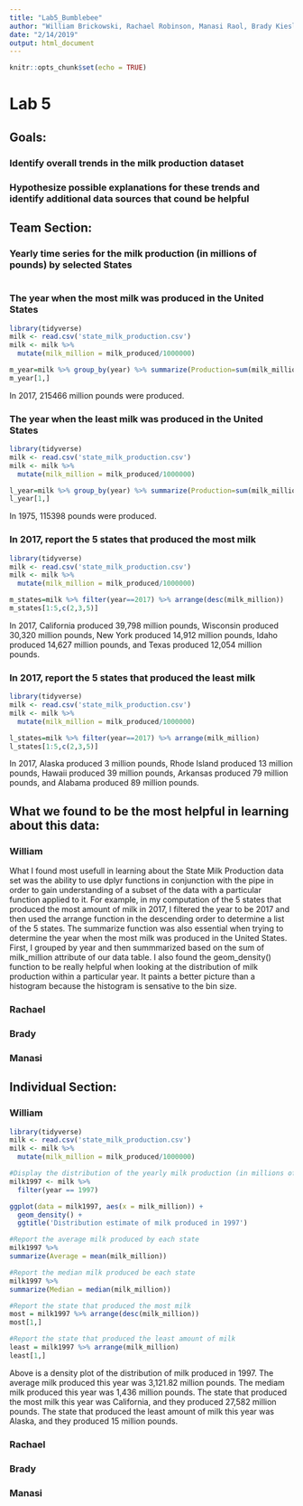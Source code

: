 ```yaml
---
title: "Lab5_Bumblebee"
author: "William Brickowski, Rachael Robinson, Manasi Raol, Brady Kiesling"
date: "2/14/2019"
output: html_document
---
```


```r
knitr::opts_chunk$set(echo = TRUE)
```

# Lab 5

## Goals:

### Identify overall trends in the milk production dataset

### Hypothesize possible explanations for these trends and identify additional data sources that cound be helpful

## Team Section:

### Yearly time series for the milk production (in millions of pounds) by selected States
```r

```

### The year when the most milk was produced in the United States
```r
library(tidyverse)
milk <- read.csv('state_milk_production.csv')
milk <- milk %>%
  mutate(milk_million = milk_produced/1000000)

m_year=milk %>% group_by(year) %>% summarize(Production=sum(milk_million)) %>% arrange(desc(Production))
m_year[1,]
```
In 2017, 215466 million pounds were produced.

### The year when the least milk was produced in the United States
```r
library(tidyverse)
milk <- read.csv('state_milk_production.csv')
milk <- milk %>%
  mutate(milk_million = milk_produced/1000000)

l_year=milk %>% group_by(year) %>% summarize(Production=sum(milk_million)) %>% arrange(Production)
l_year[1,]
```
In 1975, 115398 pounds were produced.

### In 2017, report the 5 states that produced the most milk
```r
library(tidyverse)
milk <- read.csv('state_milk_production.csv')
milk <- milk %>%
  mutate(milk_million = milk_produced/1000000)

m_states=milk %>% filter(year==2017) %>% arrange(desc(milk_million))
m_states[1:5,c(2,3,5)]
```
In 2017, California produced 39,798 million pounds, Wisconsin produced 30,320 million pounds, New York produced 14,912 million pounds, Idaho produced 14,627 million pounds, and Texas produced 12,054 million pounds.

### In 2017, report the 5 states that produced the least milk
```r
library(tidyverse)
milk <- read.csv('state_milk_production.csv')
milk <- milk %>%
  mutate(milk_million = milk_produced/1000000)

l_states=milk %>% filter(year==2017) %>% arrange(milk_million)
l_states[1:5,c(2,3,5)]
```
In 2017, Alaska produced 3 million pounds, Rhode Island produced 13 million pounds, Hawaii produced 39 million pounds, Arkansas produced 79 million pounds, and Alabama produced 89 million pounds.

## What we found to be the most helpful in learning about this data:

### William
What I found most usefull in learning about the State Milk Production data set was the ability to use dplyr functions in conjunction with the pipe in order to gain understanding of a subset of the data with a particular function applied to it. For example, in my computation of the 5 states that produced the most amount of milk in 2017, I filtered the year to be 2017 and then used the arrange function in the descending order to determine a list of the 5 states. The summarize function was also essential when trying to determine the year when the most milk was produced in the United States. First, I grouped by year and then summmarized based on the sum of milk_million attribute of our data table. I also found the geom_density() function to be really helpful when looking at the distribution of milk production within a particular year. It paints a better picture than a histogram because the histogram is sensative to the bin size.

### Rachael

### Brady

### Manasi

## Individual Section:

### William
```r
library(tidyverse)
milk <- read.csv('state_milk_production.csv')
milk <- milk %>%
  mutate(milk_million = milk_produced/1000000)

#Display the distribution of the yearly milk production (in millions of pounds) for 1997
milk1997 <- milk %>%
  filter(year == 1997)

ggplot(data = milk1997, aes(x = milk_million)) +
  geom_density() + 
  ggtitle('Distribution estimate of milk produced in 1997')

#Report the average milk produced by each state
milk1997 %>%
summarize(Average = mean(milk_million))

#Report the median milk produced be each state
milk1997 %>%
summarize(Median = median(milk_million))

#Report the state that produced the most milk
most = milk1997 %>% arrange(desc(milk_million))
most[1,]

#Report the state that produced the least amount of milk
least = milk1997 %>% arrange(milk_million)
least[1,]
```
Above is a density plot of the distribution of milk produced in 1997. The average milk produced this year was 3,121.82 million pounds. The mediam milk produced this year was 1,436 million pounds. The state that produced the most milk this year was California, and they produced 27,582 million pounds. The state that produced the least amount of milk this year was Alaska, and they produced 15 million pounds.

### Rachael

### Brady

### Manasi


